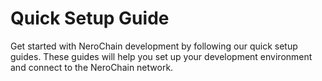 # Quick Setup Guide

Get started with NeroChain development by following our quick setup guides. These guides will help you set up your development environment and connect to the NeroChain network. 